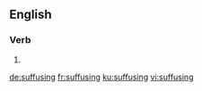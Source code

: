 ==English==

===Verb===
{{head|en|present participle}}

# {{present participle of|suffuse|lang=en}}

[[de:suffusing]]
[[fr:suffusing]]
[[ku:suffusing]]
[[vi:suffusing]]